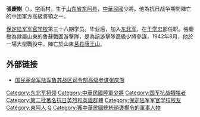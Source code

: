 '''張慶樹'''（{{bd|1895年||1942年|}}），[[表字|字]]雨村，生于[[山東省_(清)|山东省]][[东阿县|东阿县]]，[[中華民國|中華民國]]少將。他為抗日战争期間陣亡的中國軍方高級將領之一。

[[保定陆军军官学校|保定陆军军官学校]]第三十八期学员。毕业后，加入[[东北军|东北军]]，在[[于学忠|于学忠]]部任职。張慶樹為隸屬山東的魯蘇戰區游擊隊，是為該游擊隊高級少將參謀，1942年8月，他於一場大型戰役中，陣亡於山東[[莒县|莒县]][[唐王山|唐王山]]。

== 外部链接 ==
*[http://www.jcjyjh.org/news.asp?id=1014 国民革命军陆军鲁苏战区司令部高级参谋张庆澍]

[[Category:东北军将领|Category:东北军将领]]
[[Category:中華民國陸軍少將|Category:中華民國陸軍少將]]
[[Category:国军抗战牺牲者|Category:国军抗战牺牲者]]
[[Category:第二批著名抗日英烈和英雄群體|Category:第二批著名抗日英烈和英雄群體]]
[[Category:保定陆军军官学校校友|Category:保定陆军军官学校校友]]
[[Category:東阿人|Category:東阿人]]
[[Category:张姓|Q]]
[[Category:獲中華民國總統頒褒揚令的軍事人物|Category:獲中華民國總統頒褒揚令的軍事人物]]
